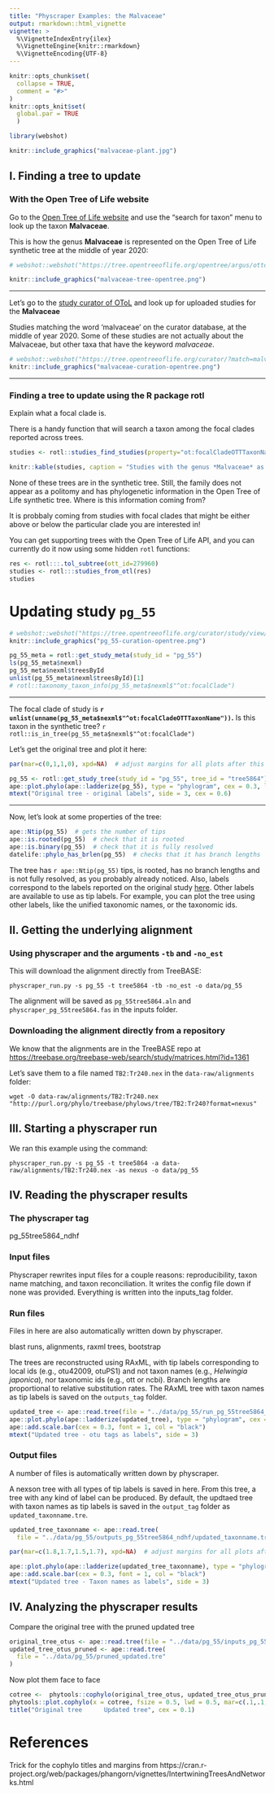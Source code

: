 ```yaml
---
title: "Physcraper Examples: the Malvaceae"
output: rmarkdown::html_vignette
vignette: >
  %\VignetteIndexEntry{ilex}
  %\VignetteEngine{knitr::rmarkdown}
  %\VignetteEncoding{UTF-8}
---
```


```r
knitr::opts_chunk$set(
  collapse = TRUE,
  comment = "#>"
)
knitr::opts_knit$set(
  global.par = TRUE
  )
```

```r
library(webshot)
```

```r
knitr::include_graphics("malvaceae-plant.jpg")
```

## I. Finding a tree to update

### With the Open Tree of Life website

Go to the [Open Tree of Life website](https://tree.opentreeoflife.org/opentree/argus/opentree12.3@ott93302) and use the "search for taxon" menu to look up the taxon **Malvaceae**.

This is how the genus **Malvaceae** is represented on the Open Tree of Life synthetic tree at the middle of year 2020:

```r
# webshot::webshot("https://tree.opentreeoflife.org/opentree/argus/ottol@279960/Malvaceae", file = "malvaceae-tree-opentree.png", delay = 1.5, zoom = 1, vwidth = 1400, vheight=1200)

knitr::include_graphics("malvaceae-tree-opentree.png")
```

***

Let's go to the [study curator of OToL](https://tree.opentreeoflife.org/curator) and look up for uploaded studies for the **Malvaceae**

Studies matching the word 'malvaceae' on the curator database, at the middle of year 2020. Some of these studies are not actually about the Malvaceae, but other taxa that have the keyword *malvaceae*.

```r
# webshot::webshot("https://tree.opentreeoflife.org/curator/?match=malvaceae", file = "malvaceae-curation-opentree.png", delay = 1, zoom = 1, vwidth = 1400)
knitr::include_graphics("malvaceae-curation-opentree.png")
```

***

### Finding a tree to update using the R package rotl

Explain what a focal clade is.

There is a handy function that will search a taxon among the focal clades reported across trees.

```r
studies <- rotl::studies_find_studies(property="ot:focalCladeOTTTaxonName", value="Malvaceae")
```

```r
knitr::kable(studies, caption = "Studies with the genus *Malvaceae* as focal clade.")
```

None of these trees are in the synthetic tree. Still, the family does not appear as a politomy and has phylogenetic information in the Open Tree of Life synthetic tree. Where is this information coming from?

It is probbaly coming from studies with focal clades that might be either above or below the particular clade you are interested in! 

You can get supporting trees with the Open Tree of Life API, and you can currently do it now using some hidden `rotl` functions:

```r
res <- rotl:::.tol_subtree(ott_id=279960)  
studies <- rotl:::studies_from_otl(res)
studies
```


# Updating study `pg_55`

```r
# webshot::webshot("https://tree.opentreeoflife.org/curator/study/view/pg_55", file = "pg_55-curation-opentree.png", delay = 1, zoom = 1, vwidth = 1400)
knitr::include_graphics("pg_55-curation-opentree.png")
```

<!-- Get study data and tree id with rotl -->
```r
pg_55_meta = rotl::get_study_meta(study_id = "pg_55")
ls(pg_55_meta$nexml)
pg_55_meta$nexml$treesById
unlist(pg_55_meta$nexml$treesById)[1]
# rotl::taxonomy_taxon_info(pg_55_meta$nexml$"^ot:focalClade")
```
*** 

The focal clade of study is **`r unlist(unname(pg_55_meta$nexml$"^ot:focalCladeOTTTaxonName"))
`.** Is this taxon in the synthetic tree? `r rotl::is_in_tree(pg_55_meta$nexml$"^ot:focalClade")`

Let's get the original tree and plot it here:

```r
par(mar=c(0,1,1,0), xpd=NA)  # adjust margins for all plots after this
```
```r
pg_55 <- rotl::get_study_tree(study_id = "pg_55", tree_id = "tree5864")
ape::plot.phylo(ape::ladderize(pg_55), type = "phylogram", cex = 0.3, label.offset = 1, edge.width = 0.5) 
mtext("Original tree - original labels", side = 3, cex = 0.6)

```

*** 

Now, let's look at some properties of the tree:

```r
ape::Ntip(pg_55)  # gets the number of tips
ape::is.rooted(pg_55)  # check that it is rooted
ape::is.binary(pg_55)  # check that it is fully resolved
datelife::phylo_has_brlen(pg_55)  # checks that it has branch lengths
```
The tree has `r ape::Ntip(pg_55)` tips, is rooted, has no branch lengths and is not fully resolved, as you probably already noticed. Also, labels correspond to the labels reported on the original study [here](`r unlist(unname(pg_55_meta$nexml$"^ot:studyPublication"))
`). Other labels are available to use as tip labels. For example, you can plot the tree using other labels, like the unified taxonomic names, or the taxonomic ids.

## II. Getting the underlying alignment

### Using physcraper and the arguments `-tb` and `-no_est`

This will download the alignment directly from TreeBASE:

```
physcraper_run.py -s pg_55 -t tree5864 -tb -no_est -o data/pg_55
```
The alignment will be saved as `pg_55tree5864.aln` and `physcraper_pg_55tree5864.fas` in the inputs folder.

### Downloading the alignment directly from a repository

We know that the alignments are in the TreeBASE repo at <https://treebase.org/treebase-web/search/study/matrices.html?id=1361>

Let's save them to a file named `TB2:Tr240.nex` in the `data-raw/alignments` folder:

```
wget -O data-raw/alignments/TB2:Tr240.nex "http://purl.org/phylo/treebase/phylows/tree/TB2:Tr240?format=nexus"
```

## III. Starting a physcraper run

We ran this example using the command:

```
physcraper_run.py -s pg_55 -t tree5864 -a data-raw/alignments/TB2:Tr240.nex -as nexus -o data/pg_55
```

## IV. Reading the physcraper results

### The physcraper tag

pg_55tree5864_ndhf

### Input files

Physcraper rewrites input files for a couple reasons: reproducibility, taxon name matching, and taxon reconciliation.
It writes the config file down if none was provided. Everything is written into the inputs_tag folder.

### Run files

Files in here are also automatically written down by physcraper.

blast runs, alignments, raxml trees, bootstrap

The trees are reconstructed using RAxML, with tip labels corresponding to local ids (e.g., otu42009, otuPS1) and not taxon names (e.g., *Helwingia japonica*), nor taxonomic ids (e.g., ott or ncbi). Branch lengths are proportional to relative substitution rates.
The RAxML tree with taxon names as tip labels is saved on the `outputs_tag` folder.


```r
updated_tree <- ape::read.tree(file = "../data/pg_55/run_pg_55tree5864_ndhf/RAxML_bestTree.2020-06-09")
ape::plot.phylo(ape::ladderize(updated_tree), type = "phylogram", cex = 0.25, label.offset = 0.001, edge.width = 0.5)
ape::add.scale.bar(cex = 0.3, font = 1, col = "black")
mtext("Updated tree - otu tags as labels", side = 3)
```

### Output files

A number of files is automatically written down by physcraper.

A nexson tree with all types of tip labels is saved in here.
From this tree, a tree with any kind of label can be produced.
By default, the updtaed tree with taxon names as tip labels is saved 
in the `output_tag` folder as `updated_taxonname.tre`.


```r
updated_tree_taxonname <- ape::read.tree(
  file = "../data/pg_55/outputs_pg_55tree5864_ndhf/updated_taxonname.tre")
```
```r
par(mar=c(1.8,1.7,1.5,1.7), xpd=NA)  # adjust margins for all plots after this
```
```r
ape::plot.phylo(ape::ladderize(updated_tree_taxonname), type = "phylogram", cex = 0.2, label.offset = 0.001, edge.width = 0.5)
ape::add.scale.bar(cex = 0.3, font = 1, col = "black")
mtext("Updated tree - Taxon names as labels", side = 3)

```

## IV. Analyzing the physcraper results

Compare the original tree with the pruned updated tree
```r
original_tree_otus <- ape::read.tree(file = "../data/pg_55/inputs_pg_55tree5864_ndhf/physcraper_pg_55tree5864_ndhf.tre")
updated_tree_otus_pruned <- ape::read.tree(
  file = "../data/pg_55/pruned_updated.tre"
)
```


Now plot them face to face
```r
cotree <-  phytools::cophylo(original_tree_otus, updated_tree_otus_pruned, rotate.multi =TRUE)
phytools::plot.cophylo(x = cotree, fsize = 0.5, lwd = 0.5, mar=c(.1,.1,2,.3), ylim=c(-.1,1), scale.bar=c(0, .005))
title("Original tree      Updated tree", cex = 0.1)
```

# References

Trick for the cophylo titles and margins from https://cran.r-project.org/web/packages/phangorn/vignettes/IntertwiningTreesAndNetworks.html
